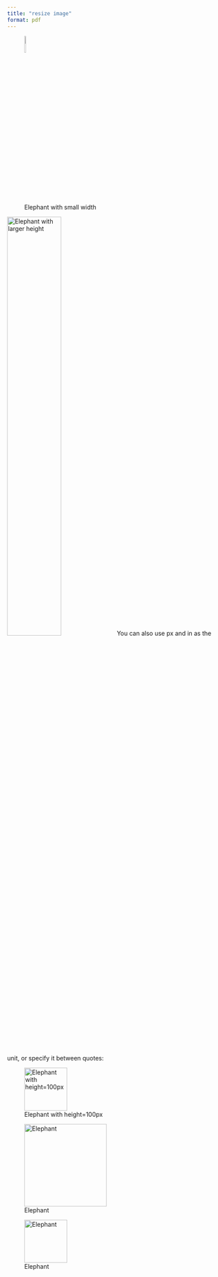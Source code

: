 ```yaml
---
title: "resize image"
format: pdf
---
```


![Elephant with small width](elephant.png){width=10%}

![Elephant with larger height](elephant.png){height=50%}
You can also use px and in as the unit, or specify it between quotes:

![Elephant with height=100px](elephant.png){height=100px}

![Elephant](elephant.png){height=2in}

![Elephant](elephant.png){height="100"}